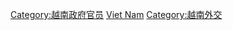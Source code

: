 {{Catnav|頁面分類|人类社会|人物|各職業人物|外交官}}
{{Catnav|頁面分類|人物|職業|外交官}}
{{Catnav|頁面分類|人物|各國人物|越南人|越南政治人物}}
{{Catnav|頁面分類|人物|各國人物|各國政治人物|越南政治人物}}

{{Commonscat|Diplomats of Vietnam}}

[[Category:越南政府官员|Category:越南政府官员]]
[[Category:各国外交官|Viet Nam]]
[[Category:越南外交|Category:越南外交]]